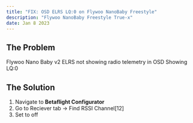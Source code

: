 ```yaml
---
title: "FIX: OSD ELRS LQ:0 on Flywoo NanoBaby Freestyle"
description: "Flywoo NanoBaby Freestyle True-x"
date: Jan 8 2023
---
```

## The Problem
Flywoo Nano Baby v2 ELRS not showing radio telemetry in OSD
Showing LQ:0

## The Solution
1. Navigate to **Betaflight Configurator**
2. Go to Reciever tab -> Find RSSI Channel[12] 
3. Set to off


